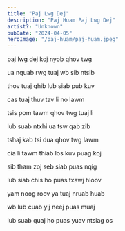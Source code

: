 ```yaml
---
title: "Paj Lwg Dej"
description: "Paj Huam Paj Lwg Dej"
artist?: "Unknown"
pubDate: "2024-04-05"
heroImage: "/paj-huam/paj-huam.jpeg"
---
```


paj lwg dej koj nyob qhov twg

ua nquab rwg tuaj wb sib ntsib

thov tuaj qhib lub siab pub kuv

cas tuaj thuv tav li no lawm

tsis pom tawm qhov twg tuaj li

lub suab ntxhi ua tsw qab zib

tshaj kab tsi dua qhov twg lawm

cia li tawm thiab los kuv puag koj

sib tham zoj seb siab puas nqig

lub siab chis ho puas txawj hloov

yam noog roov ya tuaj nruab huab

wb lub cuab yij neej puas muaj

lub suab quaj ho puas yuav ntsiag os
